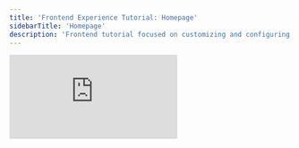 ---
title: 'Frontend Experience Tutorial: Homepage'
sidebarTitle: 'Homepage'
description: 'Frontend tutorial focused on customizing and configuring the homepage layout and user experience.'
---

<iframe
  className="w-full aspect-video rounded-xl"
  src="https://www.youtube.com/embed/y4BXhpD7MlY"
  title="YouTube video player"
  frameBorder="0"
  allow="accelerometer; autoplay; clipboard-write; encrypted-media; gyroscope; picture-in-picture"
  allowFullScreen
></iframe>
